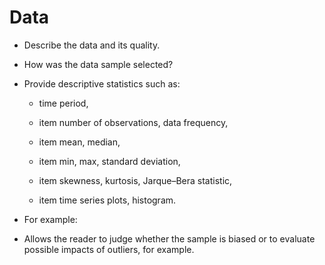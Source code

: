 # Data

- Describe the data and its quality.

- How was the data sample selected?

- Provide descriptive statistics such as:

  - time period,

  - item number of observations, data frequency,

  - item mean, median,

  - item min, max, standard deviation,

  - item skewness, kurtosis, Jarque--Bera statistic,

  - item time series plots, histogram.

- For example:

<!-- TODO: include R code for tables -->

- Allows the reader to judge whether the sample is biased or to evaluate 
  possible impacts of outliers, for example.
